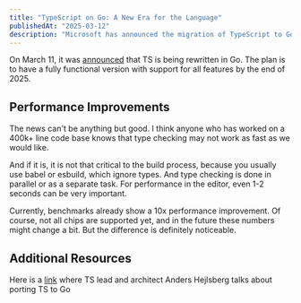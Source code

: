 ```yaml
---
title: "TypeScript on Go: A New Era for the Language"
publishedAt: "2025-03-12"
description: "Microsoft has announced the migration of TypeScript to Go. Let's explore what this means for developers."
---
```


On March 11, it was <a href="https://devblogs.microsoft.com/typescript/typescript-native-port/" target="_blank" rel="noopener">announced</a> that TS is being rewritten in Go. The plan is to have a fully functional version with support for all features by the end of 2025.

## Performance Improvements

The news can't be anything but good. I think anyone who has worked on a 400k+ line code base knows that type checking may not work as fast as we would like. 

And if it is, it is not that critical to the build process, because you usually use babel or esbuild, which ignore types. And type checking is done in parallel or as a separate task. For performance in the editor, even 1-2 seconds can be very important.  

Currently, benchmarks already show a 10x performance improvement. Of course, not all chips are supported yet, and in the future these numbers might change a bit. But the difference is definitely noticeable.

## Additional Resources

Here is a <a href="https://www.youtube.com/watch?v=10qowKUW82U&amp;ab_channel=MichiganTypeScript" target="_blank" rel="noopener">link</a> where TS lead and architect Anders Hejlsberg talks about porting TS to Go